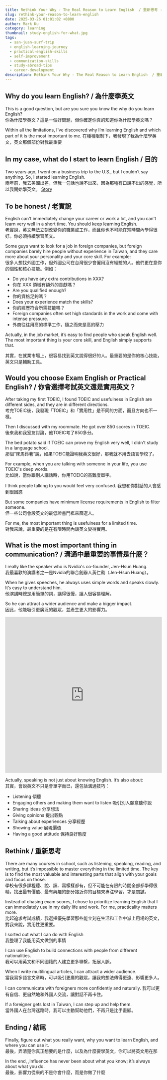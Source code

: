 ```yaml
---
title: Rethink Your Why - The Real Reason to Learn English  / 重新思考 - 你為什麼要學英文？
slug: rethink-your-reason-to-learn-english
date: 2025-03-26 01:01:02 +0800  
author: Mark Ku  
category: learning  
thumbnail: study-english-for-what.jpg
tags:  
  - san-juan-surf-trip  
  - english-learning-journey
  - practical-english-skills
  - self-improvement
  - communication-skills
  - study-abroad-tips
  - career-development
description: Rethink Your Why - The Real Reason to Learn English  / 重新思考 - 你為什麼要學英文？
---
```


## Why do you learn English?  / 為什麼學英文
This is a good question, but are you sure you know the why do you learn English?  
你為什麼學英文？這是一個好問題，但你確定你真的知道你為什麼學英文嗎？  

Within all the limitations, I’ve discovered why I’m learning English and which part of it is the most important to me. 
在種種限制下，我發現了我為什麼學英文，英文那個部份對我最重要 

## In my case, what do I start to learn English / 目的  
Two years ago, I went on a business trip to the U.S., but I couldn’t say anything. So, I started learning English.  
兩年前，我去美國出差，但我一句話也說不出來，因為那種有口說不出的感覺，所以我開始學英文。 [Story](https://blog.markkulab.net/why-learn-english/) 

## To be honest  / 老實說
English can't immediately change your career or work a lot, and you can't learn very well in a short time. You should keep learning English.  
老實說，英文無法立刻改變你的職業或工作，而且你也不可能在短時間內學得很好。你必須持續學習英文。  

Some guys want to look for a job in foreign companies, but foreign companies barely hire people without experience in Taiwan, and they care more about your personality and your core skill. For example:  
很多人想找外國工作，但外國公司在台灣很少會僱用沒有經驗的人。他們更在意你的個性和核心技能。例如：  

* Do you have any extra contributions in XXX?  
* 你在 XXX 領域有額外的貢獻嗎？  
* Are you qualified enough?  
* 你的資格足夠嗎？  
* Does your experience match the skills?  
* 你的經歷符合所需技能嗎？  
* Foreign companies often set high standards in the work and come with intense pressure.
* 外商往往用高的標準工作，隨之而來是高的壓力

Actually, in the job market, it’s easy to find people who speak English well. The most important thing is your core skill, and English simply supports that.

其實，在就業市場上，很容易找到英文說得很好的人。最重要的是你的核心技能，英文只是輔助工具。

## Would you choose Exam English or Practical English? / 你會選擇考試英文還是實用英文？

After taking my first TOEIC, I found TOEIC and usefulness in English are different sides, and they are in different directions.  
考完TOEIC後，我發現「TOEIC」和「實用性」是不同的方面，而且方向也不一樣。  

Then I discussed with my roommate. He got over 850 scores in TOEIC.  
後來我和我室友討論，他TOEIC考了850多分。  

The bed potato said if TOEIC can prove my English very well, I didn't study in a language school.  
那個“床馬鈴薯”說，如果TOEIC能證明我英文很好，那我就不用去語言學校了。  

For example, when you are talking with someone in your life, you use TOEIC's deep words.  
比如說，當你跟別人講話時，你用TOEIC的高難度單字。  

I think people talking to you would feel very confused.
我想和你對話的人會感到很困惑

But some companies have minimum license requirements in English to filter someone.  
但一些公司會設英文的最低證書門檻來篩選人。  

For me, the most important thing is usefulness for a limited time.  
對我來說，最重要的是在有限時間內讓英文變得實用。  

## What is the most important thing in communication?  / 溝通中最重要的事情是什麼？

I really like the speaker who is Nvidia's co-founder, Jen-Hsun Huang.   
我最喜歡的演講者之一是Nvidia的聯合創辦人黃仁勳（Jen-Hsun Huang）。  

When he gives speeches, he always uses simple words and speaks slowly. It’s easy to understand him.    
他演講時總是用簡單的詞，講得很慢，讓人很容易理解。  

So he can attract a wider audience and make a bigger impact.  
因此，他能吸引更廣泛的觀眾，並產生更大的影響力。

<div class="iframe-container">
    <iframe  style="width:100%;height:500px"
        src="https://www.youtube.com/embed/QRd-dQQ4jzo?si=Eujy7x2lVPeJRfvy"
        frameborder="0"
        allow="accelerometer; autoplay; encrypted-media; gyroscope; picture-in-picture"
        allowfullscreen>
    </iframe>
</div>

Actually, speaking is not just about knowing English. It’s also about:  
其實，會說英文不只是會單字而已，還包括溝通技巧：  

- Listening 傾聽  
- Engaging others and making them want to listen 吸引別人願意聽你說
- Sharing ideas 分享想法  
- Giving opinions 提出觀點  
- Talking about experiences 分享經歷  
- Showing value 展現價值  
- Having a good attitude 保持良好態度  

## Rethink  / 重新思考

There are many courses in school, such as listening, speaking, reading, and writing, but it’s impossible to master everything in the limited time. The key is to find the most valuable and interesting parts that align with your goals and focus on those.  
學校有很多課程聽、說、讀、寫樣樣都有，但不可能在有限的時間全部都學得很精，找出最有價值、最有興趣的部分接近你的目標來專注學習，才是關鍵。  

Instead of chasing exam scores, I chose to prioritize learning English that I can immediately use in my daily life and work. For me, practicality matters more.  
比起追求考試成績，我選擇優先學習那些能立刻在生活和工作中派上用場的英文，對我來說，實用性更重要。   

I sorted out what I can do with English  
我整理了我能用英文做到的事情  

I can use English to build connections with people from different nationalities.  
我可以用英文和不同國籍的人建立更多聯繫，拓展人脈。  

When I write multilingual articles, I can attract a wider audience.  
當我寫多語言文章時，可以吸引更廣的觀眾，讓我的想法傳得更遠、影響更多人。

I can communicate with foreigners more confidently and naturally.
我可以更有自信、更自然地和外國人交流，讓對話不再卡住。

If a foreigner gets lost in Taiwan, I can step up and help them.   
當外國人在台灣迷路時，我可以主動幫助他們，不再只是比手畫腳。  

## Ending / 結尾

Finally, figure out what you really want, why you want to learn English, and where you can use it.  
最後，弄清楚你真正想要的是什麼，以及為什麼要學英文，你可以將英文用在那

In the end, ,Influence has never been about what you know; it’s always about what you do.  
最後，影響力從來的不是你會什麼，而是你做了什麼



